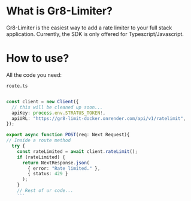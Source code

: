 # What is Gr8-Limiter?
Gr8-Limiter is the easiest way to add a rate limiter to your full stack application.
Currently, the SDK is only offered for Typescript/Javascript.

# How to use?
All the code you need: 

`route.ts`
```typescript

const client = new Client({
  // this will be cleaned up soon...
  apiKey: process.env.STRATUS_TOKEN!,
  apiURL: "https://gr8-limit-docker.onrender.com/api/v1/ratelimit",
});

export async function POST(req: Next Request){
// Inside a route method
  try {
    const rateLimited = await client.rateLimit();
    if (rateLimited) {
      return NextResponse.json(
        { error: "Rate limited." },
        { status: 429 }
      );
    }
    // Rest of ur code...
    ```
